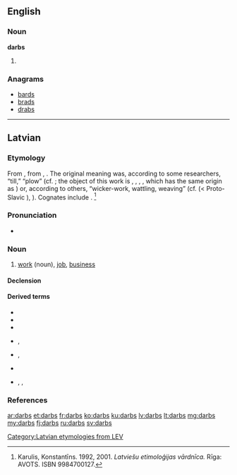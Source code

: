 ==English==

===Noun===
'''darbs'''

# {{plural of|darb}}

===Anagrams===
* [[bards#English|bards]]
* [[brads#English|brads]]
* [[drabs#English|drabs]]

----

==Latvian==

===Etymology===
From {{etyl|bat-pro|lv}} {{recons|dar-bas|lang=bat-pro}}, from {{etyl|ine-pro|lv}} {{recons|der-|lang=ine-pro}}, {{recons|dar-||to tear, to split|lang=ine-pro}}. The original meaning was, according to some researchers, “till,” “plow” (cf. {{etyl|ru|-}} {{term|дерба||breaking; newly ploughed field|tr=derbá|lang=ru}}; the object of this work is {{etyl|non|-}} {{term|torf|lang=non}}, {{term|torfa||turf, sod, peat|lang=non}}, {{etyl|de|-}} {{term|Torf||peat|lang=de}}, {{etyl|en|-}} {{term|turf|lang=en}}, which has the same origin as {{etyl|ru|-}} {{term|дёрн||sod, turf|tr=djorn|lang=ru}}) or, according to others, “wicker-work, wattling, weaving” (cf. {{etyl|be|-}} {{term|дораб||basket|tr=dórab|lang=be}} (< Proto-Slavic {{recons|dorbь|lang=sla-pro}}), {{term|доровиць||tr=doróvits'|to bend|lang=be}}). Cognates include {{etyl|lt|-}} {{term|darbas|dárbas|lang=lt}}. <ref>Karulis, Konstantīns. 1992, 2001. ''Latviešu etimoloģijas vārdnīca.'' Rīga: AVOTS. ISBN 9984700127.</ref>

===Pronunciation===
* {{lv-IPA|dârbs|broken}}
{{rfap|lang=lv}}

===Noun===
{{lv-noun|m|1st}}

# [[work]] (noun), [[job]], [[business]]

====Declension====
{{lv-decl-noun|darb|s|1st}}

====Derived terms====
{{top2}}
* {{l|lv|darbarīks}}
* {{l|lv|darbība}}
* {{l|lv|darbīgs}}
* {{l|lv|darbinieks}}, {{l|lv|darbiniece}}
{{mid2}}
* {{l|lv|darbistaba}}, {{l|lv|darba istaba}}
* {{l|lv|darboties}}
* {{l|lv|iedarbe}}, {{l|lv|iedarbība}}, {{l|lv|iedarbīgs}}
{{bottom}}

===References===
<references />

[[Category:Latvian etymologies from LEV]]

[[ar:darbs]]
[[et:darbs]]
[[fr:darbs]]
[[ko:darbs]]
[[ku:darbs]]
[[lv:darbs]]
[[lt:darbs]]
[[mg:darbs]]
[[my:darbs]]
[[fj:darbs]]
[[ru:darbs]]
[[sv:darbs]]